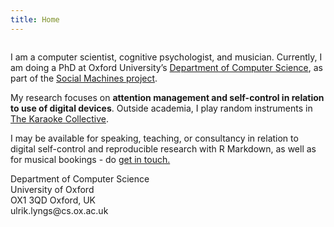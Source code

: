 ```yaml
---
title: Home
---
```



<div class="row">
<div class="col col-lg-3 col-md-4 col-sm-6"><img alt="" src="http://ulriklyngs.com/sites/default/files/headshot_0.jpg" class="img-fluid"/></div>

<div class="col col-lg-6 col-md-4 col-sm-6">
<p>I am a computer scientist, cognitive psychologist, and musician. Currently, I am doing a PhD at Oxford University's <a href="https://www.cs.ox.ac.uk/people/ulrik.lyngs/"> Department of Computer Science</a>, as part of the <a href="https://sociam.org">Social Machines project</a>.</p>

<p>My research focuses on <strong>attention management and self-control in relation to use of digital devices</strong>. Outside academia, I play random instruments in <a href="https://karaokecollective.com">The Karaoke Collective</a>.</p>

I may be available for speaking, teaching, or consultancy in relation to digital self-control and reproducible research with R Markdown, as well as for musical bookings - do <a href="mailto:ulrik.lyngs@cs.ox.ac.uk?Subject=Contact%20through%20ulriklyngs.com" target="_top">get in touch.</a></p>
</div>

<div class="col col-lg-3 col-md-4 col-sm-12">
<p>Department of Computer Science<br />
University of Oxford<br />
OX1 3QD Oxford, UK<br />
ulrik.lyngs@cs.ox.ac.uk<br />
<div class="link-wrapper"><a href="https://github.com/ulyngs" class="git-link"><i class="fa fa-github fa-2x" aria-hidden="true"></i></a><a href="https://twitter.com/ulyngs" class="twitter-link"><i class="fa fa-twitter fa-2x"></i></a><a href="https://scholar.google.co.uk/citations?user=e8XDAzcAAAAJ&hl=en" class="scholar-link"><i class="ai ai-google-scholar ai-2x" aria-hidden="true"></i></a></div>
</p>
</div>
</div>

